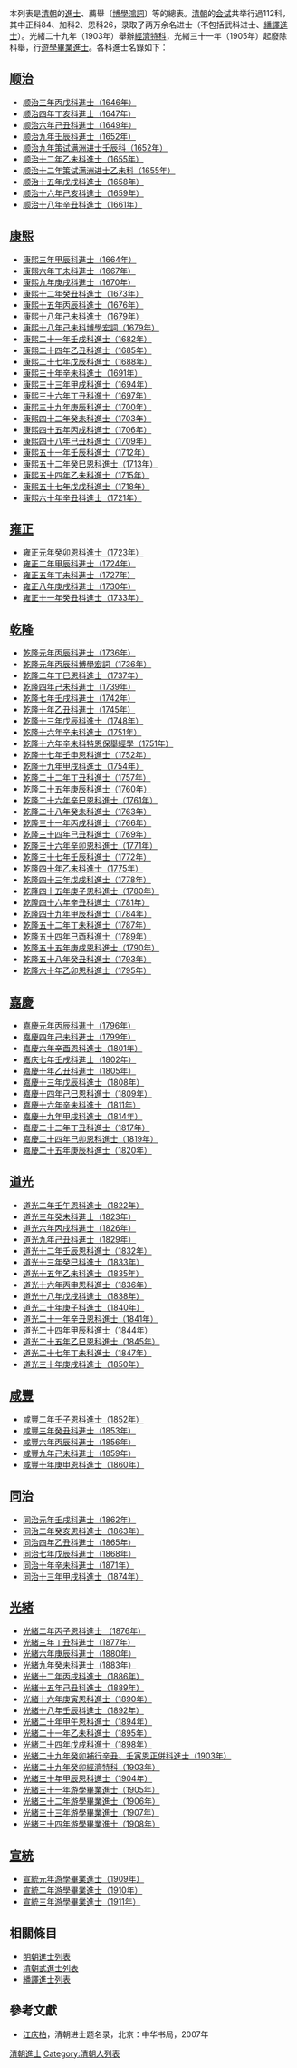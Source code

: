 本列表是[[清朝|清朝]]的[[進士|進士]]、薦舉〔[[博學鴻詞|博學鴻詞]]〕等的總表。[[清朝|清朝]]的[[会试|会试]]共举行過112科，其中正科84、加科2、恩科26，录取了两万余名进士（不包括武科进士、[[繙譯進士|繙譯進士]]）。光緒二十九年（1903年）舉辦[[經濟特科|經濟特科]]，光緒三十一年（1905年）起廢除科舉，行[[遊學畢業進士|遊學畢業進士]]。各科進士名錄如下：

==[[顺治|顺治]]==
*[[:Template:順治三年丙戌科殿試金榜|顺治三年丙戌科進士（1646年）]]
*[[:Template:顺治四年丁亥科殿試金榜|顺治四年丁亥科進士（1647年）]]
*[[:Template:顺治六年己丑科殿試金榜|顺治六年己丑科進士（1649年）]]
*[[:Template:顺治九年壬辰科殿試金榜|顺治九年壬辰科進士（1652年）]]
*[[:Template:顺治九年策试满洲进士壬辰科金榜|顺治九年策试满洲进士壬辰科（1652年）]]
*[[:Template:顺治十二年乙未科殿試金榜|顺治十二年乙未科進士（1655年）]]
*[[:Template:顺治十二年策试满洲进士乙未科金榜|顺治十二年策试满洲进士乙未科（1655年）]]
*[[:Template:顺治十五年戊戌科殿試金榜|顺治十五年戊戌科進士（1658年）]]
*[[:Template:顺治十六年己亥科殿試金榜|顺治十六年己亥科進士（1659年）]]
*[[:Template:顺治十八年辛丑科殿試金榜|顺治十八年辛丑科進士（1661年）]]

==[[康熙|康熙]]==
*[[:Template:康熙三年甲辰科殿試金榜|康熙三年甲辰科進士（1664年）]]
*[[:Template:康熙六年丁未科殿試金榜|康熙六年丁未科進士（1667年）]]
*[[:Template:康熙九年庚戌科殿試金榜|康熙九年庚戌科進士（1670年）]]
*[[:Template:康熙十二年癸丑科殿試金榜|康熙十二年癸丑科進士（1673年）]]
*[[:Template:康熙十五年丙辰科殿試金榜|康熙十五年丙辰科進士（1676年）]]
*[[:Template:康熙十八年己未科殿試金榜|康熙十八年己未科進士（1679年）]]
*[[:Template:康熙十八年己未科博學宏詞|康熙十八年己未科博學宏詞（1679年）]]
*[[:Template:康熙二十一年壬戌科殿試金榜|康熙二十一年壬戌科進士（1682年）]]
*[[:Template:康熙二十四年乙丑科殿試金榜|康熙二十四年乙丑科進士（1685年）]]
*[[:Template:康熙二十七年戊辰科殿試金榜|康熙二十七年戊辰科進士（1688年）]]
*[[:Template:康熙三十年辛未科殿試金榜|康熙三十年辛未科進士（1691年）]]
*[[:Template:康熙三十三年甲戌科殿試金榜|康熙三十三年甲戌科進士（1694年）]]
*[[:Template:康熙三十六年丁丑科殿試金榜|康熙三十六年丁丑科進士（1697年）]]
*[[:Template:康熙三十九年庚辰科殿試金榜|康熙三十九年庚辰科進士（1700年）]]
*[[:Template:康熙四十二年癸未科殿試金榜|康熙四十二年癸未科進士（1703年）]]
*[[:Template:康熙四十五年丙戌科殿試金榜|康熙四十五年丙戌科進士（1706年）]]
*[[:Template:康熙四十八年己丑科殿試金榜|康熙四十八年己丑科進士（1709年）]]
*[[:Template:康熙五十一年壬辰科殿試金榜|康熙五十一年壬辰科進士（1712年）]]
*[[:Template:康熙五十二年癸巳恩科殿試金榜|康熙五十二年癸巳恩科進士（1713年）]]
*[[:Template:康熙五十四年乙未科殿試金榜|康熙五十四年乙未科進士（1715年）]]
*[[:Template:康熙五十七年戊戌科殿試金榜|康熙五十七年戊戌科進士（1718年）]]
*[[:Template:康熙六十年辛丑科殿試金榜|康熙六十年辛丑科進士（1721年）]]

==[[雍正|雍正]]==
*[[:Template:雍正元年癸卯恩科殿試金榜|雍正元年癸卯恩科進士（1723年）]]
*[[:Template:雍正二年甲辰科殿試金榜|雍正二年甲辰科進士（1724年）]]
*[[:Template:雍正五年丁未科殿試金榜|雍正五年丁未科進士（1727年）]]
*[[:Template:雍正八年庚戌科殿試金榜|雍正八年庚戌科進士（1730年）]]
*[[:Template:雍正十一年癸丑科殿試金榜|雍正十一年癸丑科進士（1733年）]] 

==[[乾隆|乾隆]]==
*[[:Template:乾隆元年丙辰科殿試金榜|乾隆元年丙辰科進士（1736年）]]
*[[:Template:乾隆元年丙辰科博學宏詞|乾隆元年丙辰科博學宏詞（1736年）]]
*[[:Template:乾隆二年丁巳恩科殿試金榜|乾隆二年丁巳恩科進士（1737年）]]
*[[:Template:乾隆四年己未科殿試金榜|乾隆四年己未科進士（1739年）]]
*[[:Template:乾隆七年壬戌科殿試金榜|乾隆七年壬戌科進士（1742年）]]
*[[:Template:乾隆十年乙丑科殿試金榜|乾隆十年乙丑科進士（1745年）]]
*[[:Template:乾隆十三年戊辰科殿試金榜|乾隆十三年戊辰科進士（1748年）]]
*[[:Template:乾隆十六年辛未科殿試金榜|乾隆十六年辛未科進士（1751年）]]
*[[:Template:乾隆十六年辛未科特恩保舉經學|乾隆十六年辛未科特恩保舉經學（1751年）]]
*[[:Template:乾隆十七年壬申恩科殿試金榜|乾隆十七年壬申恩科進士（1752年）]]
*[[:Template:乾隆十九年甲戌科殿試金榜|乾隆十九年甲戌科進士（1754年）]]
*[[:Template:乾隆二十二年丁丑科殿試金榜|乾隆二十二年丁丑科進士（1757年）]]
*[[:Template:乾隆二十五年庚辰科殿試金榜|乾隆二十五年庚辰科進士（1760年）]]
*[[:Template:乾隆二十六年辛巳恩科殿試金榜|乾隆二十六年辛巳恩科進士（1761年）]]
*[[:Template:乾隆二十八年癸未科殿試金榜|乾隆二十八年癸未科進士（1763年）]]
*[[:Template:乾隆三十一年丙戌科殿試金榜|乾隆三十一年丙戌科進士（1766年）]]
*[[:Template:乾隆三十四年己丑科殿試金榜|乾隆三十四年己丑科進士（1769年）]]
*[[:Template:乾隆三十六年辛卯恩科殿試金榜|乾隆三十六年辛卯恩科進士（1771年）]]
*[[:Template:乾隆三十七年壬辰科殿試金榜|乾隆三十七年壬辰科進士（1772年）]]
*[[:Template:乾隆四十年乙未科殿試金榜|乾隆四十年乙未科進士（1775年）]]
*[[:Template:乾隆四十三年戊戌科殿試金榜|乾隆四十三年戊戌科進士（1778年）]]
*[[:Template:乾隆四十五年庚子恩科殿試金榜|乾隆四十五年庚子恩科進士（1780年）]]
*[[:Template:乾隆四十六年辛丑科殿試金榜|乾隆四十六年辛丑科進士（1781年）]]
*[[:Template:乾隆四十九年甲辰科殿試金榜|乾隆四十九年甲辰科進士（1784年）]]
*[[:Template:乾隆五十二年丁未科殿試金榜|乾隆五十二年丁未科進士（1787年）]]
*[[:Template:乾隆五十四年己酉科殿試金榜|乾隆五十四年己酉科進士（1789年）]]
*[[:Template:乾隆五十五年庚戌恩科殿試金榜|乾隆五十五年庚戌恩科進士（1790年）]]
*[[:Template:乾隆五十八年癸丑科殿試金榜|乾隆五十八年癸丑科進士（1793年）]]
*[[:Template:乾隆六十年乙卯恩科殿試金榜|乾隆六十年乙卯恩科進士（1795年）]]

==[[嘉慶|嘉慶]]==
*[[:Template:嘉慶元年丙辰科殿試金榜|嘉慶元年丙辰科進士（1796年）]]
*[[:Template:嘉慶四年己未科殿試金榜|嘉慶四年己未科進士（1799年）]]
*[[:Template:嘉慶六年辛酉恩科殿試金榜|嘉慶六年辛酉恩科進士（1801年）]]
*[[:Template:嘉庆七年壬戌科殿試金榜|嘉庆七年壬戌科進士（1802年）]]
*[[:Template:嘉慶十年乙丑科殿試金榜|嘉慶十年乙丑科進士（1805年）]]
*[[:Template:嘉慶十三年戊辰科殿試金榜|嘉慶十三年戊辰科進士（1808年）]]
*[[:Template:嘉慶十四年己巳恩科殿試金榜|嘉慶十四年己巳恩科進士（1809年）]]
*[[:Template:嘉慶十六年辛未科殿試金榜|嘉慶十六年辛未科進士（1811年）]]
*[[:Template:嘉慶十九年甲戌科殿試金榜|嘉慶十九年甲戌科進士（1814年）]]
*[[:Template:嘉慶二十二年丁丑科殿試金榜|嘉慶二十二年丁丑科進士（1817年）]]
*[[:Template:嘉慶二十四年己卯恩科殿試金榜|嘉慶二十四年己卯恩科進士（1819年）]]
*[[:Template:嘉慶二十五年庚辰科殿試金榜|嘉慶二十五年庚辰科進士（1820年）]]

==[[道光|道光]]==
*[[:Template:道光二年壬午恩科殿試金榜|道光二年壬午恩科進士（1822年）]]
*[[:Template:道光三年癸未科殿試金榜|道光三年癸未科進士（1823年）]]
*[[:Template:道光六年丙戌科殿試金榜|道光六年丙戌科進士（1826年）]]
*[[:Template:道光九年己丑科殿試金榜|道光九年己丑科進士（1829年）]]
*[[:Template:道光十二年壬辰恩科殿試金榜|道光十二年壬辰恩科進士（1832年）]]
*[[:Template:道光十三年癸巳科殿試金榜|道光十三年癸巳科進士（1833年）]]
*[[:Template:道光十五年乙未科殿試金榜|道光十五年乙未科進士（1835年）]]
*[[:Template:道光十六年丙申恩科殿試金榜|道光十六年丙申恩科進士（1836年）]]
*[[:Template:道光十八年戊戌科殿試金榜|道光十八年戊戌科進士（1838年）]]
*[[:Template:道光二十年庚子科殿試金榜|道光二十年庚子科進士（1840年）]]
*[[:Template:道光二十一年辛丑恩科殿試金榜|道光二十一年辛丑恩科進士（1841年）]]
*[[:Template:道光二十四年甲辰科殿試金榜|道光二十四年甲辰科進士（1844年）]]
*[[:Template:道光二十五年乙巳恩科殿試金榜|道光二十五年乙巳恩科進士（1845年）]]
*[[:Template:道光二十七年丁未科殿試金榜|道光二十七年丁未科進士（1847年）]]
*[[:Template:道光三十年庚戌科殿試金榜|道光三十年庚戌科進士（1850年）]]

==[[咸豐|咸豐]]==
*[[:Template:咸豐二年壬子恩科殿試金榜|咸豐二年壬子恩科進士（1852年）]]
*[[:Template:咸豐三年癸丑科殿試金榜|咸豐三年癸丑科進士（1853年）]]
*[[:Template:咸豐六年丙辰科殿試金榜|咸豐六年丙辰科進士（1856年）]]
*[[:Template:咸豐九年己未科殿試金榜|咸豐九年己未科進士（1859年）]]
*[[:Template:咸豐十年庚申恩科殿試金榜|咸豐十年庚申恩科進士（1860年）]]

==[[同治|同治]]==
*[[:Template:同治元年壬戌科殿試金榜|同治元年壬戌科進士（1862年）]]
*[[:Template:同治二年癸亥恩科殿試金榜|同治二年癸亥恩科進士（1863年）]]
*[[:Template:同治四年乙丑科殿試金榜|同治四年乙丑科進士（1865年）]]
*[[:Template:同治七年戊辰科殿試金榜|同治七年戊辰科進士（1868年）]]
*[[:Template:同治十年辛未科殿試金榜|同治十年辛未科進士（1871年）]]
*[[:Template:同治十三年甲戌科殿試金榜|同治十三年甲戌科進士（1874年）]]

==[[光緒|光緒]]==
*[[:Template:光緒二年丙子恩科殿試金榜|光緒二年丙子恩科進士 （1876年）]]
*[[:Template:光緒三年丁丑科殿試金榜|光緒三年丁丑科進士（1877年）]]
*[[:Template:光緒六年庚辰科殿試金榜|光緒六年庚辰科進士（1880年）]]
*[[:Template:光緒九年癸未科殿試金榜|光緒九年癸未科進士（1883年）]]
*[[:Template:光緒十二年丙戌科殿試金榜|光緒十二年丙戌科進士（1886年）]]
*[[:Template:光緒十五年己丑科殿試金榜|光緒十五年己丑科進士（1889年）]]
*[[:Template:光緒十六年庚寅恩科殿試金榜|光緒十六年庚寅恩科進士（1890年）]]
*[[:Template:光緒十八年壬辰科殿試金榜|光緒十八年壬辰科進士（1892年）]]
*[[:Template:光緒二十年甲午恩科殿試金榜|光緒二十年甲午恩科進士（1894年）]]
*[[:Template:光緒二十一年乙未科殿試金榜|光緒二十一年乙未科進士（1895年）]]
*[[:Template:光緒二十四年戊戌科殿試金榜|光緒二十四年戊戌科進士（1898年）]]
*[[:Template:光緒二十九年癸卯科殿試金榜|光緒二十九年癸卯補行辛丑、壬寅恩正併科進士（1903年）]]
*[[:Template:光緒二十九年癸卯經濟特科|光緒二十九年癸卯經濟特科（1903年）]]
*[[:Template:光緒三十年甲辰恩科殿試金榜|光緒三十年甲辰恩科進士（1904年）]]
*[[:Template:光緒三十一年游學畢業進士|光緒三十一年游學畢業進士（1905年）]]
*[[:Template:光緒三十二年游學畢業進士|光緒三十二年游學畢業進士（1906年）]]
*[[:Template:光緒三十三年游學畢業進士|光緒三十三年游學畢業進士（1907年）]]
*[[:Template:光緒三十四年游學畢業進士|光緒三十四年游學畢業進士（1908年）]]

==[[宣統|宣統]]==
*[[:Template:宣統元年游學畢業進士|宣統元年游學畢業進士（1909年）]]
*[[:Template:宣統二年游學畢業進士|宣統二年游學畢業進士（1910年）]]
*[[:Template:宣統三年游學畢業進士|宣統三年游學畢業進士（1911年）]]

== 相關條目 ==
*[[明朝進士列表|明朝進士列表]]
*[[清朝武進士列表|清朝武進士列表]]
*[[繙譯進士|繙譯進士列表]]

==參考文獻==
{{refbegin}}
*[[江庆柏|江庆柏]]，清朝进士题名录，北京：中华书局，2007年
{{refend}}

[[Category:清朝進士|]]
[[Category:清朝人列表|Category:清朝人列表]]